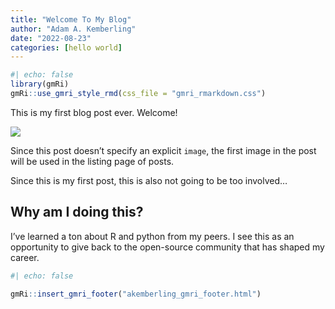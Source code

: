 ```yaml
---
title: "Welcome To My Blog"
author: "Adam A. Kemberling"
date: "2022-08-23"
categories: [hello world]
---
```


```r
#| echo: false
library(gmRi)
gmRi::use_gmri_style_rmd(css_file = "gmri_rmarkdown.css")

```

This is my first blog post ever. Welcome!

![](thumbnail.jpg)

Since this post doesn't specify an explicit `image`, the first image in the post will be used in the listing page of posts.

Since this is my first post, this is also not going to be too involved...

## Why am I doing this?

I've learned a ton about R and python from my peers. I see this as an opportunity to give back to the open-source community that has shaped my career.

```r
#| echo: false

gmRi::insert_gmri_footer("akemberling_gmri_footer.html")

```
